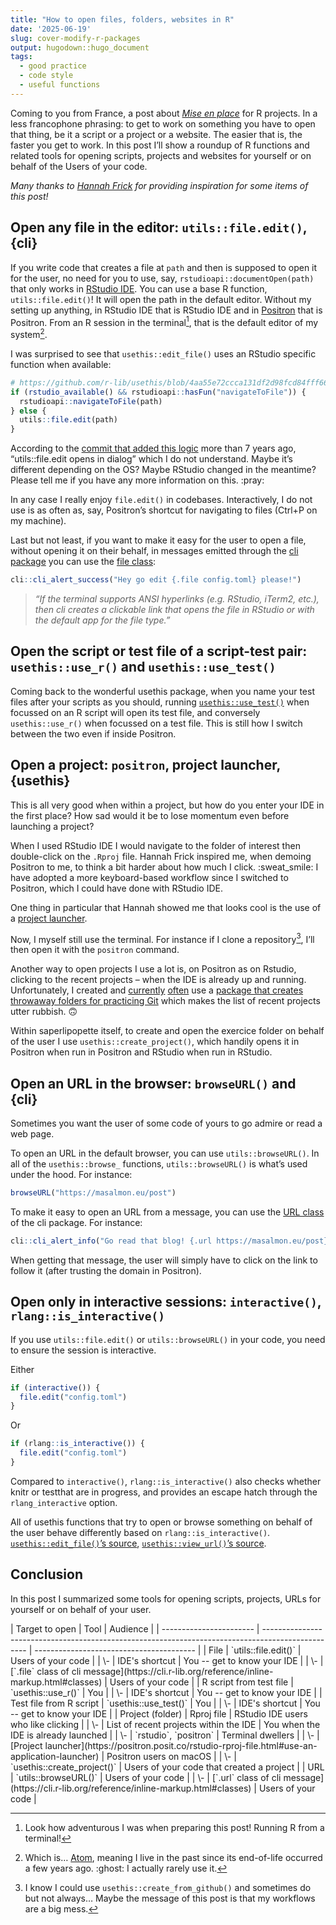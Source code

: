 ```yaml
---
title: "How to open files, folders, websites in R"
date: '2025-06-19'
slug: cover-modify-r-packages
output: hugodown::hugo_document
tags:
  - good practice
  - code style
  - useful functions
---
```


Coming to you from France, a post about [_Mise en place_](https://en.wikipedia.org/wiki/Mise_en_place) for R projects.
In a less francophone phrasing: to get to work on something you have to open that thing, be it a script or a project or a website.
The easier that is, the faster you get to work.
In this post I'll show a roundup of R functions and related tools for opening scripts, projects and websites for yourself or on behalf of the Users of your code.

_Many thanks to [Hannah Frick](https://www.frick.ws/) for providing inspiration for some items of this post!_


## Open any file in the editor: `utils::file.edit()`, {cli}

If you write code that creates a file at `path` and then is supposed to open it for the user, no need for you to use, say, `rstudioapi::documentOpen(path)` that only works in [RStudio IDE](https://posit.co/products/open-source/rstudio/).
You can use a base R function, `utils::file.edit()`!
It will open the path in the default editor.
Without my setting up anything, in RStudio IDE that is RStudio IDE and in [Positron](https://drmowinckels.io/blog/2025/positron-debugging/) that is Positron.
From an R session in the terminal[^adventurous], that is the default editor of my system[^atom].

I was surprised to see that `usethis::edit_file()` uses an RStudio specific function when available:

```r
# https://github.com/r-lib/usethis/blob/4aa55e72ccca131df2d98fcd84fff66724d6250a/R/edit.R#L32C1-L36C4
if (rstudio_available() && rstudioapi::hasFun("navigateToFile")) {
  rstudioapi::navigateToFile(path)
} else {
  utils::file.edit(path)
}
```

According to the [commit that added this logic](https://github.com/r-lib/usethis/commit/9ab2582980f0f4a8a1d565dba00345ac7aa7e2a2) more than 7 years ago, "utils::file.edit opens in dialog" which I do not understand.
Maybe it's different depending on the OS? Maybe RStudio changed in the meantime?
Please tell me if you have any more information on this. :pray:

In any case I really enjoy `file.edit()` in codebases.
Interactively, I do not use is as often as, say, Positron's shortcut for navigating to files (Ctrl+P on my machine).

Last but not least, if you want to make it easy for the user to open a file, without opening it on their behalf, in messages emitted through the [cli package](https://blog.r-hub.io/2023/11/30/cliff-notes-about-cli/) you can use the [file class](https://cli.r-lib.org/reference/inline-markup.html#classes):

```r
cli::cli_alert_success("Hey go edit {.file config.toml} please!")
```
> _"If the terminal supports ANSI hyperlinks (e.g. RStudio, iTerm2, etc.), then cli creates a clickable link that opens the file in RStudio or with the default app for the file type."_

[^adventurous]: Look how adventurous I was when preparing this post! Running R from a terminal!
[^atom]: Which is... [Atom](https://en.wikipedia.org/wiki/Atom_(text_editor)), meaning I live in the past since its end-of-life occurred a few years ago. :ghost: I actually rarely use it.

## Open the script or test file of a script-test pair: `usethis::use_r()` and `usethis::use_test()`

Coming back to the wonderful usethis package, when you name your test files after your scripts as you should,
running [`usethis::use_test()`](https://r-pkgs.org/testing-basics.html#create-a-test) when focussed on an R script will open its test file, and conversely `usethis::use_r()` when focussed on a test file.
This is still how I switch between the two even if inside Positron.

## Open a project: `positron`, project launcher, {usethis}

This is all very good when within a project, but how do you enter your IDE in the first place?
How sad would it be to lose momentum even before launching a project?

When I used RStudio IDE I would navigate to the folder of interest then double-click on the `.Rproj` file.
Hannah Frick inspired me, when demoing Positron to me, to think a bit harder about how much I click. :sweat_smile:
I have adopted a more keyboard-based workflow since I switched to Positron, which I could have done with RStudio IDE.

One thing in particular that Hannah showed me that looks cool is the use of a [project launcher](https://positron.posit.co/rstudio-rproj-file.html#use-an-application-launcher).

Now, I myself still use the terminal. 
For instance if I clone a repository[^usethis], I'll then open it with the `positron` command.

Another way to open projects I use a lot is, on Positron as on Rstudio, clicking to the recent projects -- when the IDE is already up and running.
Unfortunately, I created and [currently](https://stateofther.netlify.app/post/saperlipopette/) [often](https://www.meetup.com/rbuenosaires/events/308338205/) use a [package that creates throwaway folders for practicing Git](https://docs.ropensci.org/saperlipopette/) which makes the list of recent projects utter rubbish. 🙃

Within saperlipopette itself, to create and open the exercice folder on behalf of the user I use `usethis::create_project()`, which handily opens it in Positron when run in Positron and RStudio when run in RStudio.

[^usethis]: I know I could use `usethis::create_from_github()` and sometimes do but not always... Maybe the message of this post is that my workflows are a big mess.

## Open an URL in the browser: `browseURL()` and {cli}

Sometimes you want the user of some code of yours to go admire or read a web page.

To open an URL in the default browser, you can use `utils::browseURL()`.
In all of the `usethis::browse_` functions, `utils::browseURL()` is what's used under the hood.
For instance:

```r
browseURL("https://masalmon.eu/post")
```

To make it easy to open an URL from a message, you can use the [URL class](https://cli.r-lib.org/reference/inline-markup.html#classes) of the cli package.
For instance:

```r
cli::cli_alert_info("Go read that blog! {.url https://masalmon.eu/post}!")
```

When getting that message, the user will simply have to click on the link to follow it (after trusting the domain in Positron).

## Open only in interactive sessions: `interactive()`, `rlang::is_interactive()`

If you use `utils::file.edit()` or `utils::browseURL()` in your code, you need to ensure the session is interactive.

Either

```r
if (interactive()) {
  file.edit("config.toml")
}
```

Or


```r
if (rlang::is_interactive()) {
  file.edit("config.toml")
}
```

Compared to `interactive()`, `rlang::is_interactive()` also checks whether knitr or testthat are in progress, and provides an escape hatch through the `rlang_interactive` option.

All of usethis functions that try to open or browse something on behalf of the user behave differently based on `rlang::is_interactive()`.
[`usethis::edit_file()`'s source](https://github.com/r-lib/usethis/blob/4aa55e72ccca131df2d98fcd84fff66724d6250a/R/edit.R#L20),
[`usethis::view_url()`'s source](https://github.com/r-lib/usethis/blob/4aa55e72ccca131df2d98fcd84fff66724d6250a/R/helpers.R#L107).

## Conclusion

In this post I summarized some tools for opening scripts, projects, URLs for yourself or on behalf of your user.

```{=html}
| Target to open          | Tool                                                                                              | Audience                                 |
| ----------------------- | ------------------------------------------------------------------------------------------------- | ---------------------------------------- |
| File                    | `utils::file.edit()`                                                                            | Users of your code                        |
| \-                      | IDE's shortcut                                                                                    | You -- get to know your IDE              |
| \-                      | [`.file` class of cli message](https://cli.r-lib.org/reference/inline-markup.html#classes) | Users of your code                        |
| R script from test file | `usethis::use_r()`                                                                              | You                                      |
| \-                      | IDE's shortcut                                                                                    | You -- get to know your IDE              |
| Test file from R script | `usethis::use_test()` | You                                      |
| \-                      | IDE's shortcut                                                                                    | You -- get to know your IDE              |
| Project (folder)        | Rproj file                                                                                        | RStudio IDE users who like clicking       |
| \-                      | List of recent projects within the IDE                                                            | You when the IDE is already launched     |
| \-                      | `rstudio`, `positron`                                                                         | Terminal dwellers                        |
| \-                      | [Project launcher](https://positron.posit.co/rstudio-rproj-file.html#use-an-application-launcher) | Positron users on macOS                  |
| \-                      | `usethis::create_project()`                                                                     | Users of your code that created a project |
| URL                     | `utils::browseURL()`                                                                            | Users of your code                        |
| \-                      | [`.url` class of cli message](https://cli.r-lib.org/reference/inline-markup.html#classes) | Users of your code                        |
```